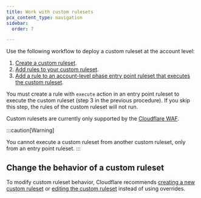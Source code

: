 ```yaml
---
title: Work with custom rulesets
pcx_content_type: navigation
sidebar:
  order: 7

---
```


Use the following workflow to deploy a custom ruleset at the account level:

1. [Create a custom ruleset](/ruleset-engine/custom-rulesets/create-custom-ruleset/).
2. [Add rules to your custom ruleset](/ruleset-engine/custom-rulesets/add-rules-ruleset/).
3. [Add a rule to an account-level phase entry point ruleset that executes the custom ruleset](/ruleset-engine/custom-rulesets/deploy-custom-ruleset/).

You must create a rule with `execute` action in an entry point ruleset to execute the custom ruleset (step 3 in the previous procedure). If you skip this step, the rules of the custom ruleset will not run.

Custom rulesets are currently only supported by the [Cloudflare WAF](/waf/).

:::caution[Warning]

You cannot execute a custom ruleset from another custom ruleset, only from an entry point ruleset. 
:::

## Change the behavior of a custom ruleset

To modify custom ruleset behavior, Cloudflare recommends [creating a new custom ruleset](/ruleset-engine/custom-rulesets/create-custom-ruleset/) or [editing the custom ruleset](/ruleset-engine/custom-rulesets/add-rules-ruleset/) instead of using overrides.
